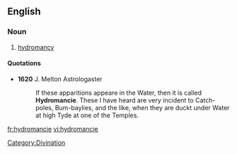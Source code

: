 ==English==

===Noun===
{{en-noun|-}}

# {{archaic}} [[hydromancy]]

====Quotations====
*'''1620''' J. Melton Astrologaster
*:If these apparitions appeare in the Water, then it is called '''Hydromancie'''. These I have heard are very incident to Catch-poles, Bum-baylies, and the like, when they are duckt under Water at high Tyde at one of the Temples.

[[Category:Divination]]

[[fr:hydromancie]]
[[vi:hydromancie]]